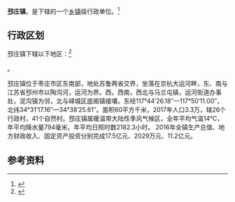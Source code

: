 {{noteTA|zh-hans:台儿庄;zh-hant:台兒莊}}
{{中国乡级行政区|37/04/05/100/000}}

'''邳庄镇'''，是{{PRC admin/fullname|37/04/05/100/000|3}}下辖的一个[[乡镇|乡镇]]级行政单位。<ref>{{PRC admin/ref sgc|{{PRC admin/parent|37/04/05/100/000}}}}</ref>

== 行政区划 ==

邳庄镇下辖以下地区：<ref>{{PRC admin/ref sgc|37/04/05/100/000}}</ref>

{{PRC admin/children|37/04/05/100/000}}。

邳庄镇位于枣庄市区东南部，地处苏鲁两省交界，坐落在京杭大运河畔，东、南与江苏省邳州市以陶沟河，运河为界。西，西南，西北与马兰屯镇，运河街道办事处，泥沟镇为邻，北与峄城区底阁镇接壤。东经117°44′26.18″—117°50′11.00″，北纬34°31′17.16″—34°38′25.61″。面积60平方千米，2017年人口3.3万，辖26个行政村，41个自然村。邳庄镇属暖温带大陆性季风气候区，全年平均气温14℃，年平均降水量794毫米。年平均日照时数2182.3小时。
2016年全镇生产总值、地方财政收入、固定资产投资分别完成17.5亿元、2029万元、11.2亿元。

== 参考资料 ==

{{reflist}}

{{行政区划小作品}}
{{PRC admin/navcat|37/04/05/100/000}}